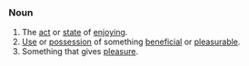 ===Noun===
# The [[act]] or [[state]] of [[enjoy]]ing.
# [[Use]] or [[possession]] of something [[beneficial]] or [[pleasurable]].
# Something that gives [[pleasure]].